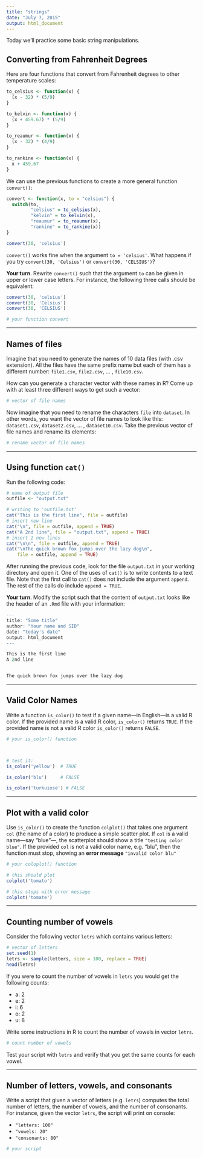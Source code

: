 ```yaml
---
title: "strings"
date: "July 7, 2015"
output: html_document
---
```


Today we'll practice some basic string manipulations.

## Converting from Fahrenheit Degrees

Here are four functions that convert from Fahrenheit degrees to other temperature scales:

```r
to_celsius <- function(x) {
  (x - 32) * (5/9)
}

to_kelvin <- function(x) {
  (x + 459.67) * (5/9)
}

to_reaumur <- function(x) {
  (x - 32) * (4/9)
}

to_rankine <- function(x) {
  x + 459.67
}
```

We can use the previous functions to create a more general function ```convert()```:
```r
convert <- function(x, to = "celsius") {
  switch(to,
         "celsius" = to_celsius(x),
         "kelvin" = to_kelvin(x),
         "reaumur" = to_reaumur(x),
         "rankine" = to_rankine(x))
}

convert(30, 'celsius')
```

`convert()` works fine when the argument `to = 'celsius'`. What happens if you try `convert(30, 'Celsius')` or `convert(30, 'CELSIUS')`?

__Your turn__. Rewrite `convert()` such that the argument `to` can be given in upper or lower case letters. For instance, the following three calls should be equivalent:

```r
convert(30, 'celsius')
convert(30, 'Celsius')
convert(30, 'CELSIUS')
```

```r
# your function convert


```

-----

## Names of files

Imagine that you need to generate the names of 10 data files (with .csv extension). All the files have the same prefix name but each of them has a different number: `file1.csv`, `file2.csv`, ... , `file10.csv`. 

How can you generate a character vector with these names in R? Come up with at least three different ways to get such a vector:
```r
# vector of file names

```

Now imagine that you need to rename the characters `file` into `dataset`. In other words, you want the vector of file names to look like this: `dataset1.csv`, `dataset2.csv`, ... , `dataset10.csv`. Take the previous vector of file names and rename its elements:

```r
# rename vector of file names

```

-----

## Using function `cat()`

Run the following code:

```r
# name of output file
outfile <- "output.txt"

# writing to 'outfile.txt'
cat("This is the first line", file = outfile)
# insert new line
cat("\n", file = outfile, append = TRUE)
cat("A 2nd line", file = "output.txt", append = TRUE)
# insert 2 new lines
cat("\n\n", file = outfile, append = TRUE)
cat("\nThe quick brown fox jumps over the lazy dog\n",
    file = outfile, append = TRUE)
```

After running the previous code, look for the file `output.txt` in your working directory and open it. One of the uses of `cat()` is to write contents to a text file. Note that the first call to `cat()` does not include the argument `append`. The rest of the calls do include `append = TRUE`.

__Your turn__. Modify the script such that the content of `output.txt` looks like the header of an `.Rmd` file with your information:

```r
---
title: "Some title"
author: "Your name and SID"
date: "today's date"
output: html_document
---

This is the first line
A 2nd line


The quick brown fox jumps over the lazy dog

```

-----

## Valid Color Names

Write a function `is_color()` to test if a given name---in English---is a valid R color. If the provided name is a valid R color, `is_color()` returns `TRUE`. If the provided name is not a valid R color `is_color()` returns `FALSE`.

```r
# your is_color() function



# test it:
is_color('yellow')  # TRUE

is_color('blu')     # FALSE

is_color('turkuiose') # FALSE
```

-----

## Plot with a valid color

Use `is_color()` to create the function `colplot()` that takes one argument `col` (the name of a color) to produce a simple scatter plot. If `col` is a valid name---say "blue"---, the scatterplot should show a title `"testing color blue"`. If the provided `col` is not a valid color name, e.g. "blu", then the function must stop, showing an __error message__ `"invalid color blu"`
```r
# your coloplot() function

```

```r
# this should plot
colplot('tomato')

# this stops with error message
colplot('tomate')
```

-----

## Counting number of vowels

Consider the following vector `letrs` which contains various letters:
```r
# vector of letters
set.seed(1)
letrs <- sample(letters, size = 100, replace = TRUE)
head(letrs)
```

If you were to count the number of vowels in `letrs` you would get the following counts:

- a: 2
- e: 2
- i: 6
- o: 2
- u: 8

Write some instructions in R to count the number of vowels in vector `letrs`. 
```r
# count number of vowels
```

Test your script with `letrs` and verify that you get the same counts for each vowel.


-----

## Number of letters, vowels, and consonants

Write a script that given a vector of letters (e.g. ```letrs```) computes the total number of letters, the number of vowels, and the number of consonants. For instance, given the vector ```letrs```, the script will print on console:

- ```"letters: 100"```
- ```"vowels: 20"```
- ```"consonants: 80"```

```r
# your script

```

